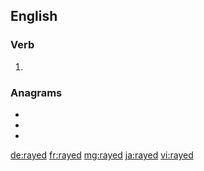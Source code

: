 ==English==

===Verb===
{{head|en|verb form}}

# {{en-past of|ray}}

===Anagrams===
* {{l|en|deary}}
* {{l|en|ready}}
* {{l|en|yeard}}

[[de:rayed]]
[[fr:rayed]]
[[mg:rayed]]
[[ja:rayed]]
[[vi:rayed]]